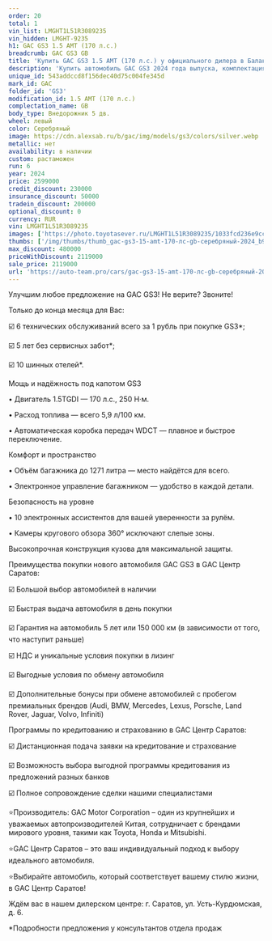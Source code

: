 ```yaml
---
order: 20
total: 1
vin_list: LMGHT1L51R3089235
vin_hidden: LMGHT-9235
h1: GAC GS3 1.5 AMT (170 л.с.)
breadcrumb: GAC GS3 GB
title: 'Купить GAC GS3 1.5 AMT (170 л.с.) у официального дилера в Балаково'
description: 'Купить автомобиль GAC GS3 2024 года выпуска, комплектация GB, цвет - Серебряный, двигатель - 1.5 AMT (170 л.с.) у официального дилера в г. Балаково. Стоимость данного автомобиля GAC GS3 – 2119000'
unique_id: 543addccd8f156dec40d75c004fe345d
mark_id: GAC
folder_id: 'GS3'
modification_id: 1.5 AMT (170 л.с.)
complectation_name: GB
body_type: Внедорожник 5 дв.
wheel: левый
color: Серебряный
image: https://cdn.alexsab.ru/b/gac/img/models/gs3/colors/silver.webp
metallic: нет
availability: в наличии
custom: растаможен
run: 6
year: 2024
price: 2599000
credit_discount: 230000
insurance_discount: 50000
tradein_discount: 200000
optional_discount: 0
currency: RUR
vin: LMGHT1L51R3089235
images: ['https://photo.toyotasever.ru/LMGHT1L51R3089235/1033fcd236e9cc033b01f6048f2b9ce1.jpg', 'https://photo.toyotasever.ru/LMGHT1L51R3089235/e7576067bf4e8820c06bfddf2fcfcd6a.jpeg', 'https://photo.toyotasever.ru/LMGHT1L51R3089235/8a737f5a14099bf82a41f809c3c86613.jpeg', 'https://photo.toyotasever.ru/LMGHT1L51R3089235/f82116aa33804b0b901946fe0e5e6936.jpeg', 'https://photo.toyotasever.ru/LMGHT1L51R3089235/4a30d1f73566b7470e48e31271444456.jpeg', 'https://photo.toyotasever.ru/LMGHT1L51R3089235/e2f88a7c4a6e56a6299de07dc9eb8516.jpeg', 'https://photo.toyotasever.ru/LMGHT1L51R3089235/4790bf51fdcebe61de9262a6ddacb93a.jpeg', 'https://photo.toyotasever.ru/LMGHT1L51R3089235/1191b62b0488241a9c9a8847c9d83db0.jpeg', 'https://photo.toyotasever.ru/LMGHT1L51R3089235/64716eff373f791a68aa93d734021a81.jpeg', 'https://photo.toyotasever.ru/LMGHT1L51R3089235/550e4c0f97cfb874e1c0baf4c36841b4.jpeg', 'https://photo.toyotasever.ru/LMGHT1L51R3089235/df1eee39234aece35ca80b7d04fefae4.jpeg', 'https://photo.toyotasever.ru/LMGHT1L51R3089235/dd9f40f2115aefab5f6780fed4cd2141.jpeg', 'https://photo.toyotasever.ru/LMGHT1L51R3089235/1e2c889b2feee8332cd45d4976ebb079.jpeg', 'https://photo.toyotasever.ru/LMGHT1L51R3089235/97cba61627954a302440d0b1d5d67f26.jpeg', 'https://photo.toyotasever.ru/LMGHT1L51R3089235/dcb074964e74071588a867854abc4867.jpeg', 'https://photo.toyotasever.ru/LMGHT1L51R3089235/be3053d5802edf1987158b4a4fc8400c.jpeg', 'https://photo.toyotasever.ru/LMGHT1L51R3089235/40f2d6e312e66a6428c10bddf8638ab5.jpeg', 'https://photo.toyotasever.ru/LMGHT1L51R3089235/1e2512e05e1dea12917a6a8754054d28.jpeg', 'https://photo.toyotasever.ru/LMGHT1L51R3089235/3f9d838166cf9e5723fbeca788dcdeef.jpeg', 'https://photo.toyotasever.ru/LMGHT1L51R3089235/ee5d516de68e665e2c2331abea8ec40a.jpeg']
thumbs: ['/img/thumbs/thumb_gac-gs3-15-amt-170-лс-gb-серебряный-2024_b9ce1_0.webp', '/img/thumbs/thumb_gac-gs3-15-amt-170-лс-gb-серебряный-2024_fcd6a_1.webp', '/img/thumbs/thumb_gac-gs3-15-amt-170-лс-gb-серебряный-2024_86613_2.webp', '/img/thumbs/thumb_gac-gs3-15-amt-170-лс-gb-серебряный-2024_e6936_3.webp', '/img/thumbs/thumb_gac-gs3-15-amt-170-лс-gb-серебряный-2024_44456_4.webp']
max_discount: 480000
priceWithDiscount: 2119000
sale_price: 2119000
url: 'https://auto-team.pro/cars/gac-gs3-15-amt-170-лс-gb-серебряный-2024/'
---
```

<p>
 Улучшим любое предложение на GAC GS3! Не верите? Звоните!
</p>
<p>
</p>
<p>
 Только до конца месяца для Вас:
</p>
<p>
</p>
<p>
 ☑️ 6 технических обслуживаний всего за 1 рубль при покупке GS3*;
</p>
<p>
 ☑️ 5 лет без сервисных забот*;
</p>
<p>
 ☑️ 10 шинных отелей*.
</p>
<p>
</p>
<p>
 Мощь и надёжность под капотом GS3
</p>
<p>
</p>
<p>
 • Двигатель 1.5TGDI — 170 л.с., 250 Н·м.
</p>
<p>
 • Расход топлива — всего 5,9 л/100 км.
</p>
<p>
 • Автоматическая коробка передач WDCT — плавное и быстрое переключение.
</p>
<p>
</p>
<p>
 Комфорт и пространство
</p>
<p>
</p>
<p>
 • Объём багажника до 1271 литра — место найдётся для всего.
</p>
<p>
 • Электронное управление багажником — удобство в каждой детали.
</p>
<p>
</p>
<p>
 Безопасность на уровне
</p>
<p>
</p>
<p>
 • 10 электронных ассистентов для вашей уверенности за рулём.
</p>
<p>
 • Камеры кругового обзора 360° исключают слепые зоны.
</p>
<p>
 Высокопрочная конструкция кузова для максимальной защиты.
</p>
<p>
</p>
<p>
 Преимущества покупки нового автомобиля GAC GS3 в GАС Центр Саратов:
</p>
<p>
 ☑️ Большой выбор автомобилей в наличии
</p>
<p>
 ☑️ Быстрая выдача автомобиля в день покупки
</p>
<p>
 ☑️ Гарантия на автомобиль 5 лет или 150 000 км (в зависимости от того, что наступит раньше)
</p>
<p>
 ☑️ НДС и уникальные условия покупки в лизинг
</p>
<p>
 ☑️ Выгодные условия по обмену автомобиля
</p>
<p>
 ☑️ Дополнительные бонусы при обмене автомобилей с пробегом премиальных брендов (Audi, BMW, Mercedes, Lexus, Porsche, Land Rover, Jaguar, Volvo, Infiniti)
</p>
<p>
</p>
<p>
 Программы по кредитованию и страхованию в GАС Центр Саратов:
</p>
<p>
 ☑️ Дистанционная подача заявки на кредитование и страхование
</p>
<p>
 ☑️ Возможность выбора выгодной программы кредитования из предложений разных банков
</p>
<p>
 ☑️ Полное сопровождение сделки нашими специалистами
</p>
<p>
</p>
<p>
 ⭐️Производитель: GAC Motor Corporation – один из крупнейших и уважаемых автопроизводителей Китая, сотрудничает с брендами мирового уровня, такими как Toyota, Honda и Mitsubishi.
</p>
<p>
 ⭐️GАС Центр Саратов – это ваш индивидуальный подход к выбору идеального автомобиля.
</p>
<p>
 ⭐️Выбирайте автомобиль, который соответствует вашему стилю жизни, в GАС Центр Саратов!
</p>
<p>
</p>
<p>
 Ждём вас в нашем дилерском центре: г. Саратов, ул. Усть-Курдюмская, д. 6.
</p>
<p>
</p>
<p>
 *Подробности предложения у консультантов отдела продаж
</p>
